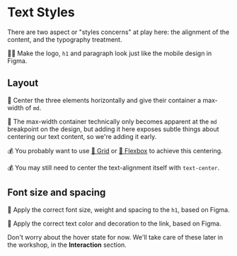 # Text Styles

There are two aspect or "styles concerns" at play here: the alignment of the content, and the typography treatment.

👨‍💼 Make the logo, `h1` and paragraph look just like the mobile design in Figma.

## Layout

🐨 Center the three elements horizontally and give their container a max-width of `md`.

🦉 The max-width container technically only becomes apparent at the `md` breakpoint on the design, but adding it here exposes subtle things about centering our text content, so we're adding it early.

💰 You probably want to use [📜 Grid](https://tailwindcss.com/docs/display#grid) or [📜 Flexbox](https://tailwindcss.com/docs/flex) to achieve this centering.

💰 You may still need to center the text-alignment itself with `text-center`.

## Font size and spacing

🐨 Apply the correct font size, weight and spacing to the `h1`, based on Figma.

🐨 Apply the correct text color and decoration to the link, based on Figma.

Don't worry about the hover state for now. We'll take care of these later in the workshop, in the **Interaction** section.
